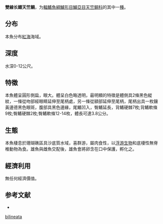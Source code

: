 {{Speciesbox
| status = NE
| status_system = 
| image = 
| genus = Archamia
| species = bilineata
| authority = Gon & Randall, 1995
| synonyms = 
}}

'''雙線长鳍天竺鲷'''，为[[輻鰭魚綱|輻鰭魚綱]][[鱸形目|鱸形目]][[鱸亞目|鱸亞目]][[天竺鲷科|天竺鲷科]]的其中一[[種|種]]。

==分布==
本魚分布[[紅海|紅海]]海域。

==深度==
水深0-12公尺。

==特徵==
本魚體呈圓形側扁，眼大。體呈白色略透明，最明顯的特徵是體側具2條黑色縱紋，一條從吻部經眼睛延伸至尾柄處，另一條從額部延伸至尾柄，尾柄出具一枚鑲黃邊德黑色眼斑，腹部具黑色邊緣，尾鰭凹入，臀鰭延長，背鰭硬棘7枚;背鰭軟條9枚;臀鰭硬棘2枚;臀鰭軟條12-14枚，體長可達3.8公分。

==生態==
本魚棲息於珊瑚礁區具沙底質水域，喜群游，屬肉食性，以[[浮游生物|浮游生物]]和底棲性無脊椎動物為食。雄魚與雌魚交配後，雄魚會將卵含在口中保護，孵化之。

==經濟利用==
無任何經濟價值。

== 参考文献 ==
*{{FishBase_species|genus=Archamia|species=bilineata|year=2011|month=12}}
{{Wikispecies|Archamia bilineata}}
{{Taxonbar|from=Q2513149}}

[[Category:长鳍天竺鲷属|bilineata]]


{{鲈形目小作品}}